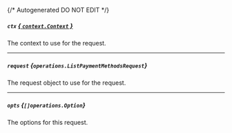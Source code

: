 {/* Autogenerated DO NOT EDIT  */}

##### `ctx` [*{ `context.Context` }*](https://pkg.go.dev/context#Context)
The context to use for the request.

---
##### `request` *{`operations.ListPaymentMethodsRequest`}*
The request object to use for the request.
<Collapsible openLabel={Labels.showProperties} closeLabel={Labels.hideProperties}>
    <ListPaymentMethodsRequest/>
</Collapsible>

---
##### `opts` *{`[]operations.Option`}*
The options for this request.



